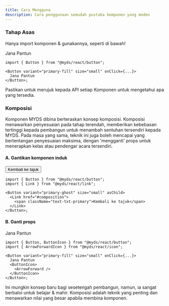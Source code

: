 ```yaml
---
title: Cara Mengguna
description: Cara penggunaan semudah pustaka komponen yang moden
---
```



### Tahap Asas

Hanya import komponen & gunakannya, seperti di bawah!

<Preview>
  <PreviewButton
    variant="primary-fill"
    size="small"
    pantun="Berjalan-jalan ke kota tua, Membeli kuih di pasar pagi. Membuka jalan menuju dunia, 'Button' ditekan dengan jari. -- Copilot"
  >
    <span className="text-txt-white">Jana Pantun</span>
  </PreviewButton>
</Preview>

```tsx title="Basic Button"
import { Button } from "@myds/react/button";

<Button variant="primary-fill" size="small" onClick={...}>
  Jana Pantun
</Button>;
```

Pastikan untuk merujuk kepada API setiap Komponen untuk mengetahui apa yang tersedia.

### Komposisi<a name="composition"></a>

Komponen MYDS dibina berteraskan konsep komposisi. Komposisi menawarkan penyesuaian pada tahap terendah, memberikan kebebasan tertinggi kepada pembangun untuk menambah sentuhan tersendiri kepada MYDS.
Pada masa yang sama, teknik ini juga boleh mencapai yang bertentangan penyesuaian maksima, dengan 'mengganti' props untuk menerapkan kelas atau pendengar acara tersendiri.

#### A. Gantikan komponen induk

<Preview>
  <Button variant="primary-ghost" size="small" asChild>
    <Link href="#composition" className="no-underline">Kembali ke tajuk</Link>
  </Button>

</Preview>

```tsx title="Anchor dalam bentuk Button"
import { Button } from "@myds/react/button";
import { Link } from "@myds/react/link";

<Button variant="primary-ghost" size="small" asChild>
  <Link href="#composition">
    <span className="text-txt-primary">Kembali ke tajuk</span>
  </Link>
</Button>;
```

#### B. Ganti props

<Preview>
  <PreviewButton
    variant="primary-fill"
    size="small"
    pantun="Berjalan-jalan ke kota tua, Membeli kuih di pasar pagi. Membuka jalan menuju dunia, 'Button' ditekan dengan jari. -- Copilot"
  >
    <span className="text-txt-white">Jana Pantun</span>
    <ButtonIcon>
      <ArrowForward />
    </ButtonIcon>
  </PreviewButton>
</Preview>

```tsx title="Button dengan Icon Props yang Diganti"
import { Button, ButtonIcon } from "@myds/react/button";
import { ArrowForwardIcon } from "@myds/react/icon";

<Button variant="primary-fill" size="small" onClick={...}>
  Jana Pantun
  <ButtonIcon>
    <ArrowForward />
  </ButtonIcon>
</Button>;
```

Ini mungkin konsep baru bagi sesetengah pembangun, namun, ia sangat berbaloi untuk belajar & mahir.
Komposisi adalah teknik yang penting dan menawarkan nilai yang besar apabila membina komponen.
